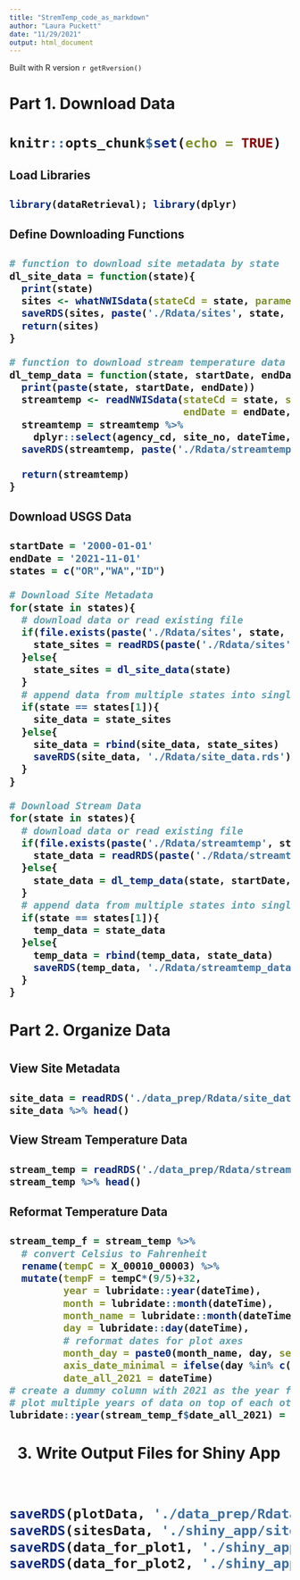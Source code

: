 ```yaml
---
title: "StremTemp_code_as_markdown"
author: "Laura Puckett"
date: "11/29/2021"
output: html_document
---
```

Built with R version `r getRversion()`

<h1> Part 1. Download Data <h1/>
```r
knitr::opts_chunk$set(echo = TRUE)
```
<h2> Load Libraries <h2/>
```r
library(dataRetrieval); library(dplyr)
```
<h2> Define Downloading Functions <h2/>
```r

# function to download site metadata by state
dl_site_data = function(state){
  print(state)
  sites <- whatNWISdata(stateCd = state, parameterCd="00010", siteType="ST")
  saveRDS(sites, paste('./Rdata/sites', state, sep = '_'))
  return(sites)
}

# function to download stream temperature data by state
dl_temp_data = function(state, startDate, endDate){
  print(paste(state, startDate, endDate))
  streamtemp <- readNWISdata(stateCd = state, service="dv", startDate = startDate,
                             endDate = endDate,parameterCd="00010", siteType="ST")
  streamtemp = streamtemp %>%
    dplyr::select(agency_cd, site_no, dateTime, X_00010_00003, tz_cd)
  saveRDS(streamtemp, paste('./Rdata/streamtemp', startDate, endDate, state, sep = '_'))
  
  return(streamtemp)
}

```
<h2> Download USGS Data <h2/>
```r

startDate = '2000-01-01'
endDate = '2021-11-01'
states = c("OR","WA","ID")

# Download Site Metadata
for(state in states){
  # download data or read existing file
  if(file.exists(paste('./Rdata/sites', state, sep = '_'))){
    state_sites = readRDS(paste('./Rdata/sites',  state, sep = '_'))
  }else{
    state_sites = dl_site_data(state)
  }
  # append data from multiple states into single dataframe
  if(state == states[1]){
    site_data = state_sites
  }else{
    site_data = rbind(site_data, state_sites)
    saveRDS(site_data, './Rdata/site_data.rds')
  }
}

# Download Stream Data
for(state in states){
  # download data or read existing file
  if(file.exists(paste('./Rdata/streamtemp', startDate, endDate, state, sep = '_'))){
    state_data = readRDS(paste('./Rdata/streamtemp', startDate, endDate, state, sep = '_'))
  }else{
    state_data = dl_temp_data(state, startDate, endDate)
  }
  # append data from multiple states into single dataframe
  if(state == states[1]){
    temp_data = state_data
  }else{
    temp_data = rbind(temp_data, state_data)
    saveRDS(temp_data, './Rdata/streamtemp_data.rds')
  }
}

```
<h1> Part 2. Organize Data <h1/>

<h2>View Site Metadata<h2/>
```r
site_data = readRDS('./data_prep/Rdata/site_data.rds')
site_data %>% head()

```
<h2>View Stream Temperature Data<h2/>

```r
stream_temp = readRDS('./data_prep/Rdata/streamtemp_data.rds')
stream_temp %>% head()
```
<h2> Reformat Temperature Data <h2/>

```r
stream_temp_f = stream_temp %>% 
  # convert Celsius to Fahrenheit
  rename(tempC = X_00010_00003) %>% 
  mutate(tempF = tempC*(9/5)+32,
         year = lubridate::year(dateTime),
         month = lubridate::month(dateTime),
         month_name = lubridate::month(dateTime, label = T),
         day = lubridate::day(dateTime),
         # reformat dates for plot axes
         month_day = paste0(month_name, day, sep = "-"),
         axis_date_minimal = ifelse(day %in% c(1,15), month_day,""),
         date_all_2021 = dateTime)
# create a dummy column with 2021 as the year for all to easily
# plot multiple years of data on top of each other
lubridate::year(stream_temp_f$date_all_2021) = 2021

```
<h1> 3. Write Output Files for Shiny App <h1/>
```r
saveRDS(plotData, './data_prep/Rdata/plotData.rds')
saveRDS(sitesData, './shiny_app/sitesData.rds')
saveRDS(data_for_plot1, './shiny_app/data_for_plot1')
saveRDS(data_for_plot2, './shiny_app/data_for_plot2')
```
